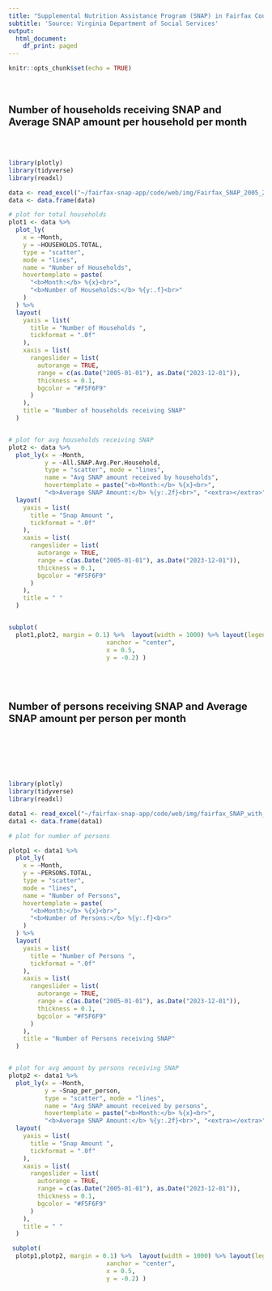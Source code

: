 ```yaml
---
title: "Supplemental Nutrition Assistance Program (SNAP) in Fairfax County"
subtitle: 'Source: Virginia Department of Social Services'
output:
  html_document:
    df_print: paged
---
```


```r
knitr::opts_chunk$set(echo = TRUE)
```
</br>
</br>

**<span style="font-size:15pt">Number of households receiving SNAP and    Average SNAP amount per household per month**

</br>
</br>
```r
library(plotly)
library(tidyverse)
library(readxl)

data <- read_excel("~/fairfax-snap-app/code/web/img/Fairfax_SNAP_2005_2023_dataset.xlsx")
data <- data.frame(data)

```


```r

# plot for total households
plot1 <- data %>%
  plot_ly(
    x = ~Month,
    y = ~HOUSEHOLDS.TOTAL,
    type = "scatter",
    mode = "lines",
    name = "Number of Households",
    hovertemplate = paste(
      "<b>Month:</b> %{x}<br>",
      "<b>Number of Households:</b> %{y:.f}<br>"
    )
  ) %>%
  layout(
    yaxis = list(
      title = "Number of Households ",
      tickformat = ".0f"
    ),
    xaxis = list(
      rangeslider = list(
        autorange = TRUE,
        range = c(as.Date("2005-01-01"), as.Date("2023-12-01")),
        thickness = 0.1,
        bgcolor = "#F5F6F9"
      )
    ),
    title = "Number of households receiving SNAP"
  )


# plot for avg households receiving SNAP
plot2 <- data %>%
  plot_ly(x = ~Month,
          y = ~All.SNAP.Avg.Per.Household, 
          type = "scatter", mode = "lines",
          name = "Avg SNAP amount received by households",
          hovertemplate = paste("<b>Month:</b> %{x}<br>",
          "<b>Average SNAP Amount:</b> %{y:.2f}<br>", "<extra></extra>")) %>%
  layout(
    yaxis = list(
      title = "Snap Amount ",
      tickformat = ".0f"
    ),
    xaxis = list(
      rangeslider = list(
        autorange = TRUE,
        range = c(as.Date("2005-01-01"), as.Date("2023-12-01")),
        thickness = 0.1,
        bgcolor = "#F5F6F9"
      )
    ),
    title = " "
  )


subplot(
  plot1,plot2, margin = 0.1) %>%  layout(width = 1000) %>% layout(legend = list(orientation = "h", 
                           xanchor = "center",
                           x = 0.5,
                           y = -0.2) ) 
  
```
</br>
</br>

**<span style="font-size:15pt">Number of persons receiving SNAP and   Average SNAP amount per person per month**

</br>
</br>


</br>
</br>
```r
library(plotly)
library(tidyverse)
library(readxl)

data1 <- read_excel("~/fairfax-snap-app/code/web/img/fairfax_SNAP_with_persons_avg.xlsx")
data1 <- data.frame(data1)

```


```r

# plot for number of persons

plotp1 <- data1 %>%
  plot_ly(
    x = ~Month,
    y = ~PERSONS.TOTAL,
    type = "scatter",
    mode = "lines",
    name = "Number of Persons",
    hovertemplate = paste(
      "<b>Month:</b> %{x}<br>",
      "<b>Number of Persons:</b> %{y:.f}<br>"
    )
  ) %>%
  layout(
    yaxis = list(
      title = "Number of Persons ",
      tickformat = ".0f"
    ),
    xaxis = list(
      rangeslider = list(
        autorange = TRUE,
        range = c(as.Date("2005-01-01"), as.Date("2023-12-01")),
        thickness = 0.1,
        bgcolor = "#F5F6F9"
      )
    ),
    title = "Number of Persons receiving SNAP"
  )


# plot for avg amount by persons receiving SNAP
plotp2 <- data1 %>%
  plot_ly(x = ~Month,
          y = ~Snap_per_person, 
          type = "scatter", mode = "lines",
          name = "Avg SNAP amount received by persons",
          hovertemplate = paste("<b>Month:</b> %{x}<br>",
          "<b>Average SNAP Amount:</b> %{y:.2f}<br>", "<extra></extra>")) %>%
  layout(
    yaxis = list(
      title = "Snap Amount ",
      tickformat = ".0f"
    ),
    xaxis = list(
      rangeslider = list(
        autorange = TRUE,
        range = c(as.Date("2005-01-01"), as.Date("2023-12-01")),
        thickness = 0.1,
        bgcolor = "#F5F6F9"
      )
    ),
    title = " "
  )

 subplot(
  plotp1,plotp2, margin = 0.1) %>%  layout(width = 1000) %>% layout(legend = list(orientation = "h", 
                           xanchor = "center",
                           x = 0.5,
                           y = -0.2) ) 
   
```